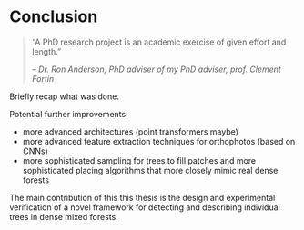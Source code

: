 # Conclusion {#sec-conclusion}

> "A PhD research project is an academic exercise of given effort and length." 
>
> – <cite>Dr. Ron Anderson, PhD adviser of my PhD adviser, prof. Clement Fortin</cite>

Briefly recap what was done.

Potential further improvements:

- more advanced architectures (point transformers maybe)
- more advanced feature extraction techniques for orthophotos (based on CNNs)
- more sophisticated sampling for trees to fill patches and more sophisticated placing algorithms that more closely mimic real dense forests

The main contribution of this this thesis is the design and experimental verification of a novel framework for detecting and describing individual trees in dense mixed forests.
